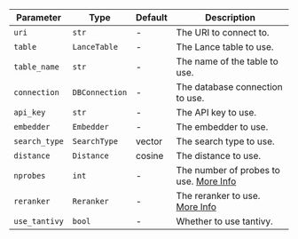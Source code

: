| Parameter     | Type           | Default | Description                                                                                                            |
| ------------- | -------------- | ------- | ---------------------------------------------------------------------------------------------------------------------- |
| `uri`         | `str`          | -       | The URI to connect to.                                                                                                 |
| `table`       | `LanceTable`   | -       | The Lance table to use.                                                                                                |
| `table_name`  | `str`          | -       | The name of the table to use.                                                                                          |
| `connection`  | `DBConnection` | -       | The database connection to use.                                                                                        |
| `api_key`     | `str`          | -       | The API key to use.                                                                                                    |
| `embedder`    | `Embedder`     | -       | The embedder to use.                                                                                                   |
| `search_type` | `SearchType`   | vector  | The search type to use.                                                                                                |
| `distance`    | `Distance`     | cosine  | The distance to use.                                                                                                   |
| `nprobes`     | `int`          | -       | The number of probes to use. [More Info](https://lancedb.github.io/lancedb/ann_indexes/#use-gpu-to-build-vector-index) |
| `reranker`    | `Reranker`     | -       | The reranker to use. [More Info](https://lancedb.github.io/lancedb/hybrid_search/eval/)                                |
| `use_tantivy` | `bool`         | -       | Whether to use tantivy.                                                                                                |
